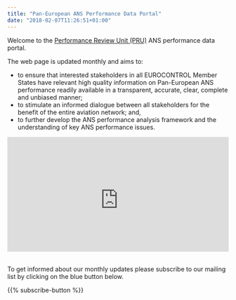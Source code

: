 ```yaml
---
title: "Pan-European ANS Performance Data Portal"
date: "2018-02-07T11:26:51+01:00"
---
```

<style type="text/css">
.img-responsive {
    margin: 0 auto;
    max-width: 75%
}

.resp-container {
    position: relative;
    overflow: hidden;
    padding-top: 52.0%;
}

.resp-iframe {
    position: absolute;
    top: 0;
    left: 0;
    width: 100%;
    height: 110%;
    border: 0;
}
</style>


Welcome to the [Performance Review Unit (PRU)](/about/us/) ANS performance data portal.

The web page is updated monthly and aims to:

* to ensure that interested stakeholders in all EUROCONTROL Member States have relevant
  high quality information on Pan-European ANS performance readily available in a transparent,
  accurate, clear, complete and unbiased manner;
* to stimulate an informed dialogue between all stakeholders for the benefit of the entire aviation
  network; and,
* to further develop the ANS performance analysis framework and the understanding of key ANS
  performance issues.

<div class="resp-container">
<iframe class="resp-iframe" src="https://datastudio.google.com/embed/reporting/1x_bHPU8eiVryoPZlYhtzcU2q3QL7nzhk/page/OJbw" frameborder="0" style="border:0" allowfullscreen></iframe>
</div>

<br>
To get informed about our monthly updates please subscribe to our mailing list by clicking on the blue button below.

<div class="container text-center">
{{% subscribe-button %}}
</div>

